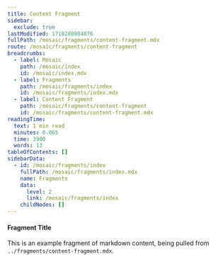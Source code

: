 ```yaml
---
title: Content Fragment
sidebar:
  exclude: true
lastModified: 1710288904876
fullPath: /mosaic/fragments/content-fragment.mdx
route: /mosaic/fragments/content-fragment
breadcrumbs:
  - label: Mosaic
    path: /mosaic/index
    id: /mosaic/index.mdx
  - label: Fragments
    path: /mosaic/fragments/index
    id: /mosaic/fragments/index.mdx
  - label: Content Fragment
    path: /mosaic/fragments/content-fragment
    id: /mosaic/fragments/content-fragment.mdx
readingTime:
  text: 1 min read
  minutes: 0.065
  time: 3900
  words: 13
tableOfContents: []
sidebarData:
  - id: /mosaic/fragments/index
    fullPath: /mosaic/fragments/index.mdx
    name: Fragments
    data:
      level: 2
      link: /mosaic/fragments/index
    childNodes: []
---
```

#### Fragment Title

This is an example fragment of markdown content, being pulled from `../fragments/content-fragment.mdx`.
